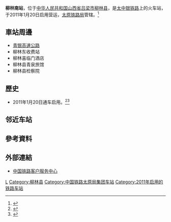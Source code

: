{{Expand|time=2016-05-02T07:45:30+00:00}}
{{Infobox China railway station
|车站名称 =柳林南站
|图片 = Liulinnan Railway Station (20151229133008).jpg
|图片介绍 = 拍摄自[[Z69/70次列车|Z70次列车]]
|车站名称拼音 = Liulinnan
|英文名称 = Liulinnan Railway Station<ref>{{Cite web |url=http://news.sina.com.cn/o/2012-09-18/080725196193.shtml |title=铁道部:火车站名含"东西南北"统一改用拼音 |access-date=2016-05-16 |archive-date=2017-07-30 |archive-url=https://web.archive.org/web/20170730073100/http://news.sina.com.cn/o/2012-09-18/080725196193.shtml |dead-url=no }}</ref><ref>{{cite journal |author=[[铁道部运输局|铁道部运输局]] |journal = 铁路客货运输专刊 |year=2012 |issue=4 |title = 关于明确铁路车站站名英文译法的通知 |id = 运营运调电[2012]1911号 |page = 6}}</ref>
|车站代码 = 65024
|电报码 = LKV
|拼音码 = LLN
|车站位置 = [[山西省|山西省]][[吕梁市|吕梁市]][[柳林县|柳林县]]
|坐标 = {{coord|37.442869|N|110.926846|E|display=inline,title}}
|归属 = [[太原铁路局|太原铁路局]]
|线路 =[[太中银铁路|太中银铁路]]
|车站等级 = 
|月台数目 = 
|股道数目 = 
}}
'''柳林南站'''，位于[[中华人民共和国|中华人民共和国]][[山西省|山西省]][[吕梁市|吕梁市]][[柳林县|柳林县]]，是[[太中银铁路|太中银铁路]]上的火车站，于2011年1月20日启用营运，[[太原铁路局|太原铁路局]]管辖。<ref>{{Cite web |url=http://www.chinadaily.com.cn/dfpd/sx/bwzg/2013-01/21/content_16150054.htm |title=太中银铁路柳林南站通旅客列车 33万柳林人结束仅靠公路出行历史 |access-date=2016-05-02 |archive-date=2020-10-04 |archive-url=https://web.archive.org/web/20201004041143/https://www.chinadaily.com.cn/dfpd/sx/bwzg/2013-01/21/content_16150054.htm |dead-url=no }}</ref>
==車站周邊==
* [[青银高速公路|青银高速公路]]
* 柳林东收费站
* 柳林喜临门酒店
* 柳林县青泉旅馆
* 柳林县检察院

==歷史==
* 2011年1月20日通车启用。<ref>{{Cite web |url=http://news.qq.com/a/20130122/000793.htm |title=太中银铁路柳林南站通车 |access-date=2016-05-02 |archive-date=2017-03-05 |archive-url=https://web.archive.org/web/20170305002142/http://news.qq.com/a/20130122/000793.htm |dead-url=no }}</ref><ref>{{Cite web |url=http://news.sina.com.cn/o/2013-01-20/044726077556.shtml |title=太中银铁路柳林南站开通运营 |access-date=2016-05-02 |archive-date=2017-03-05 |archive-url=https://web.archive.org/web/20170305002033/http://news.sina.com.cn/o/2013-01-20/044726077556.shtml |dead-url=no }}</ref>

== 邻近车站 ==
{{Start rail box|[[File:China_Railways.svg|16px]] [[中国铁路|中国铁路]]}}
{{s-inop|[[吕梁站|吕梁站]]|{{站|太原}}方向}}
{{s-line|[[太中银铁路|太中银铁路]]<br />← km 柳林南站 km →}}
{{s-inop|[[吴堡站|吴堡站]]|{{站|中卫}}方向}}
{{end box}}

==參考資料==
{{reflist}}
==外部連結==
* [http://www.12306.cn/mormhweb/ 中国铁路客户服务中心] {{Wayback|url=http://www.12306.cn/mormhweb/ |date=20180205163941 }}
{{China-rail-stub}}
{{太中银铁路}}
[[Category:吕梁市铁路车站|L]]
[[Category:柳林县|Category:柳林县]]
[[Category:中国铁路太原局集团车站|Category:中国铁路太原局集团车站]]
[[Category:2011年启用的铁路车站|Category:2011年启用的铁路车站]]